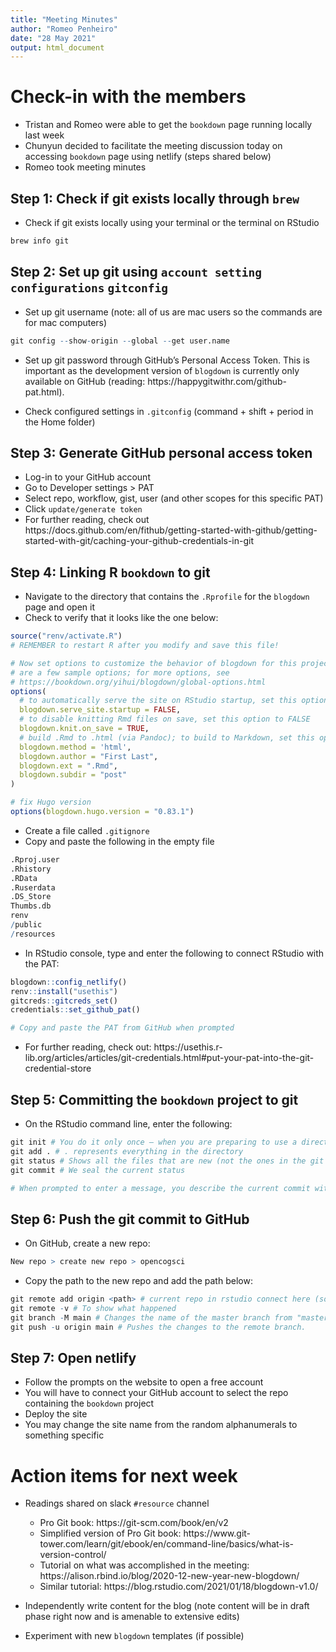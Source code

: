 ```yaml
---
title: "Meeting Minutes"
author: "Romeo Penheiro"
date: "28 May 2021"
output: html_document
---
```


# Check-in with the members

- Tristan and Romeo were able to get the `bookdown` page running locally last week
- Chunyun decided to facilitate the meeting discussion today on accessing `bookdown` page using netlify (steps shared below)
- Romeo took meeting minutes

## Step 1: Check if git exists locally through `brew`

- Check if git exists locally using your terminal or the terminal on RStudio

```r
brew info git
```

## Step 2: Set up git using `account setting configurations` `gitconfig`

- Set up git username (note: all of us are mac users so the commands are for mac computers)

```r
git config --show-origin --global --get user.name
```

- Set up git password through GitHub's Personal Access Token. This is important as the development version of `blogdown` is currently only available on GitHub (reading: https://happygitwithr.com/github-pat.html).

- Check configured settings in `.gitconfig` (command + shift + period in the Home folder)

## Step 3: Generate GitHub personal access token

- Log-in to your GitHub account
- Go to Developer settings > PAT
- Select repo, workflow, gist, user (and other scopes for this specific PAT)
- Click `update/generate token`
- For further reading, check out https://docs.github.com/en/fithub/getting-started-with-github/getting-started-with-git/caching-your-github-credentials-in-git

## Step 4: Linking R `bookdown` to git

- Navigate to the directory that contains the `.Rprofile` for the `blogdown` page and open it
- Check to verify that it looks like the one below:

```r
source("renv/activate.R")
# REMEMBER to restart R after you modify and save this file!

# Now set options to customize the behavior of blogdown for this project. Below
# are a few sample options; for more options, see
# https://bookdown.org/yihui/blogdown/global-options.html
options(
  # to automatically serve the site on RStudio startup, set this option to TRUE
  blogdown.serve_site.startup = FALSE,
  # to disable knitting Rmd files on save, set this option to FALSE
  blogdown.knit.on_save = TRUE,
  # build .Rmd to .html (via Pandoc); to build to Markdown, set this option to 'markdown'
  blogdown.method = 'html',
  blogdown.author = "First Last",
  blogdown.ext = ".Rmd",
  blogdown.subdir = "post"
)

# fix Hugo version
options(blogdown.hugo.version = "0.83.1")
```

- Create a file called `.gitignore`
- Copy and paste the following in the empty file

```r
.Rproj.user
.Rhistory
.RData
.Ruserdata
.DS_Store
Thumbs.db
renv
/public
/resources
```

- In RStudio console, type and enter the following to connect RStudio with the PAT:
```r
blogdown::config_netlify()
renv::install("usethis")
gitcreds::gitcreds_set()
credentials::set_github_pat()

# Copy and paste the PAT from GitHub when prompted
```

- For further reading, check out: https://usethis.r-lib.org/articles/articles/git-credentials.html#put-your-pat-into-the-git-credential-store

## Step 5: Committing the `bookdown` project to git

- On the RStudio command line, enter the following:

```r
git init # You do it only once – when you are preparing to use a directory. Next time, we don't need to do it. Just git add, git commit, and git push. It's important to note that the git init happens only once in the lifetime of a directory.
git add . # . represents everything in the directory
git status # Shows all the files that are new (not the ones in the git ignore). This is to make sure that we have all the right files in the commit.
git commit # We seal the current status

# When prompted to enter a message, you describe the current commit with a description. You can make a short/long form git comment. 

```

## Step 6: Push the git commit to GitHub

- On GitHub, create a new repo:

```r
New repo > create new repo > opencogsci
```

- Copy the path to the new repo and add the path below:

```r
git remote add origin <path> # current repo in rstudio connect here (so type this code in the rstudio console)
git remote -v # To show what happened
git branch -M main # Changes the name of the master branch from "master" to "main".
git push -u origin main # Pushes the changes to the remote branch. 
```

## Step 7: Open netlify

- Follow the prompts on the website to open a free account
- You will have to connect your GitHub account to select the repo containing the `bookdown` project
- Deploy the site
- You may change the site name from the random alphanumerals to something specific

# Action items for next week

- Readings shared on slack `#resource` channel
    + Pro Git book: https://git-scm.com/book/en/v2
    + Simplified version of Pro Git book: https://www.git-tower.com/learn/git/ebook/en/command-line/basics/what-is-version-control/
    + Tutorial on what was accomplished in the meeting: https://alison.rbind.io/blog/2020-12-new-year-new-blogdown/
    + Similar tutorial: https://blog.rstudio.com/2021/01/18/blogdown-v1.0/

- Independently write content for the blog
(note content will be in draft phase right now and is amenable to extensive edits)

- Experiment with new `blogdown` templates (if possible)
